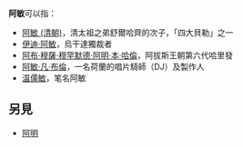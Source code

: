 '''阿敏'''可以指：
* [[阿敏_(清朝)|阿敏 (清朝)]]，清太祖之弟舒爾哈齊的次子，「四大貝勒」之一
* [[伊迪·阿敏|伊迪·阿敏]]，烏干達獨裁者
* [[阿布·穆薩·穆罕默德·阿明·本·哈倫|阿布·穆薩·穆罕默德·阿明·本·哈倫]]，阿拔斯王朝第六代哈里發
* [[阿敏·凡·布倫|阿敏·凡·布倫]]，一名荷蘭的唱片騎師（DJ）及製作人
* [[温儒敏|温儒敏]]，笔名阿敏

== 另見 ==
* [[阿明|阿明]]
{{Disambiguation|AM|Cat=二字人名消歧義}}